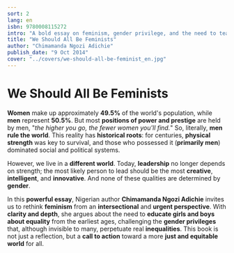 ```yaml
---
sort: 2
lang: en
isbn: 9780008115272
intro: "A bold essay on feminism, gender privilege, and the need to teach equality from early childhood."
title: "We Should All Be Feminists"
author: "Chimamanda Ngozi Adichie"
publish_date: "9 Oct 2014"
cover: "../covers/we-should-all-be-feminist_en.jpg"
---
```


# We Should All Be Feminists

**Women** make up approximately **49.5%** of the world's population, while **men** represent **50.5%**. But most **positions of power and prestige** are held by men, "_the higher you go, the fewer women you'll find._" So, literally, **men rule the world**. This reality has **historical roots**: for centuries, **physical strength** was key to survival, and those who possessed it (**primarily men**) dominated social and political systems.

However, we live in a **different world**. Today, **leadership** no longer depends on strength; the most likely person to lead should be the most **creative**, **intelligent**, and **innovative**. And none of these qualities are determined by **gender**.

In this **powerful essay**, Nigerian author **Chimamanda Ngozi Adichie** invites us to rethink **feminism** from an **intersectional** and **urgent perspective**. With **clarity and depth**, she argues about the need to **educate girls and boys about equality** from the earliest ages, challenging the **gender privileges** that, although invisible to many, perpetuate real **inequalities**. This book is not just a reflection, but a **call to action** toward a more **just and equitable world** for all.
